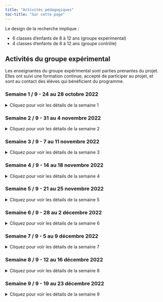 ```yaml
---
title: "Activités pédagogiques"
toc-title: "Sur cette page"
---
```


Le design de la recherche implique : 

- 6 classes d'enfants de 8 à 12 ans (groupe expérimental)
- 4 classes d'enfants de 8 à 12 ans (groupe contrôle)

## Activités du groupe expérimental

Les enseignantes du groupe expérimental sont parties prenantes du projet. Elles ont suivi une formation continue, accepté de participer au projet, et sont au contact des élèves qui bénéficient du programme.

### Semaine 1 / 9 - 24 au 28 octobre 2022

<details>
  <summary>Cliquez pour voir les détails de la semaine 1</summary>
#### Intention générale de la semaine :

**Découvrir les 24 forces pour percevoir la diversité de nos ressources**

#### Message-clé de la semaine : 

*"On a toutes et tous 24 forces plus ou moins intenses. Comme on est tous différents, chacun a son propre mélange d'intensité de forces. Ce qui est important, c'est de savoir les repérer pour les utiliser."*

#### Moyens pour y parvenir :

- Présenter le vocabulaire des 24 forces
- Donner des exemples de personnes dont les actions permettent de repérer des forces (Superman est modeste, etc)
- Donner un exemple observé par l'enseignante en classe en l'associant à un moment ("j'ai repéré de la prudence dans notre classe au moment où vous avez commencé la fiche, ...")
- Petit-à-petit donner les actions en lien avec les forces ("j'ai repéré de la prudence dans notre classe au moment où vous avez commencé la fiche : des élèves ont retourné la feuille pour vérifier si quelque chose devait être fait au verso.")

#### Exemples d'activités concrètes tirées du matériel : 

- Une personne est désignée pour venir devant la classe et penser à une force. Le reste de la classe va devoir deviner de quelle force il s’agit en posant des questions.
- Recevoir une situation dans laquelle une force est utilisée. En groupe, lire la situation et identifier les forces qui sont présentes. 

#### Temps total à consacrer :

environ 60 min en 1 ou plusieurs moments

#### Conseils : 

- Montrez aux élèves que vous savez repérer des forces en classe.
- Soyez toujours en lien avec des actions.
- Insistez sur le fait que chaque élève a son "cocktail" des forces et qu'il apporte du positif à la classe.

</details>

### Semaine 2 / 9 - 31 au 4 novembre 2022

<details>
  <summary>Cliquez pour voir les détails de la semaine 2</summary>
#### Intention générale de la semaine :

**Découvrir les 24 forces pour percevoir la diversité de nos ressources**

#### Message-clé de la semaine : 

*"Dans notre classe, il y a plein de forces qui émergent et nous aident à être bien ensemble et bien travailler."*

#### Moyens pour y parvenir :

- Donner un exemple observé par l'enseignante en classe en suscitant peu à peu la réflexion chez les élèves ("j'ai repéré de la prudence pendant la pause. Savez-vous ce que j'ai vu ?")
- Utiliser les FAB de **Fabrice Dini** : (1) l'action - (2) la force - (3) le bienfait ("quand tu as (1) laissé parler ton camarade, tu as fait preuve de (2) maîtrise de soi et ça a (3) amené du calme en classe.")
- Observer des situations "fictives" ou "passées" de vie de classe pour identifier les forces permettant de soutenir les solutions (résolution de conflits, aide au travail, ...)

#### Exemples d'activités concrètes tirées du matériel : 

- A partir des définitions des forces, retrouver l'intitulé et vice versa (mémory ou mots à relier ou mots-croisés)
- S'entrainer à définir les forces
- Lire une des histoires qui permet de comprendre le rôle d'une force de votre choix

#### Temps total à consacrer :

environ 60 min en 1 ou plusieurs moments

#### Conseils : 

- Prenez encore une grande place dans cette semaine pour être exemplaire et faciliter le modelage chez les élèves.
- En tant qu'enseignante, mettez-vous des rappels pour orienter l'attention des élèves sur des moments de vie de la classe où des forces peuvent être repérées.
- Cadrez bien l'idée que chaque enfant a les 24 forces, mais de manière plus ou moins optimale, selon les personnes. C'est cette diversité qui est intéressante.

</details>

### Semaine 3 / 9 - 7 au 11 novembre 2022

<details>
  <summary>Cliquez pour voir les détails de la semaine 3</summary>
#### Intention générale de la semaine :

**Observer les forces des camarades de classe**

#### Message-clé de la semaine : 

*"Si j'observe de la bonne manière, alors je peux repérer des forces dans la classe. Quand j'observe un·e camarade, je peux deviner une force derrière certaines de ses actions"*

#### Moyens pour y parvenir :

- L'enseignante peut partir de l'exemple d'une personne connue pour que les élèves identifient (1) des actions remarquables qui (2) révèlent des forces
- L'enseignante rappelle qu'on a toutes et tous des forces ; l'enjeu est de savoir les repérer
- Quand on fait une action qui apporte du bon, on utilise une force.
- Se donner régulièrement des petits défis pour trouver la force derrière une action observée.

#### Exemples d'activités concrètes tirées du matériel : 

- jouer au détective des forces : en collectif, on se concentre sur chaque enfant, sous la guidance (préparée) de l'enseignante ; le but est que, à partir d'une action que donne l'enseignante, on trouve une force sous-jacente ("Louis a attendu que tout le monde soit prêt avant de prendre la parole. Il a fait preuve de maîtrise de soi.")
- jouer au détective des forces : se transformer en enquêteur ou enquêtrice pendant quelques jours. Le défi est, à partir d'une "cible" donnée par l'enseignante, de repérer une action liée à une force. L'enseignante s'assurer de trouver les bonnes cibles et soutient la réussite du projet auprès de chaque élève. Ensuite, on peut communiquer ce qu'on a observé pour que chaque élève reçoive un feedback sur une de ses actions et une force sous-jacente.

#### Temps total à consacrer :

environ 60 min en 1 ou plusieurs moments

#### Conseils : 

- Vous devez coacher vos élèves pour qu'ils apprennent à focaliser leur attention sur les ressources chez les autres ; ils ont besoin de votre aide dans cet apprentissage.
- Ici, on commence à avoir des enjeux relationnels : veillez à ce que personne ne soit laissé de côté.

</details>

### Semaine 4 / 9 - 14 au 18 novembre 2022

<details>
  <summary>Cliquez pour voir les détails de la semaine 4</summary>
#### Intention générale de la semaine :

**intention**

#### Message-clé de la semaine : 

*"Message."*

#### Moyens pour y parvenir :

- ...
- ...

#### Exemples d'activités concrètes tirées du matériel : 

- ...
- ...

#### Temps total à consacrer :

environ 60 min en 1 ou plusieurs moments

#### Conseils : 

- ...
- ...

</details>

### Semaine 5 / 9 - 21 au 25 novembre 2022

<details>
  <summary>Cliquez pour voir les détails de la semaine 5</summary>
#### Intention générale de la semaine :

**intention**

#### Message-clé de la semaine : 

*"Message."*

#### Moyens pour y parvenir :

- ...
- ...

#### Exemples d'activités concrètes tirées du matériel : 

- ...
- ...

#### Temps total à consacrer :

environ 60 min en 1 ou plusieurs moments

#### Conseils : 

- ...
- ...

</details>

### Semaine 6 / 9 - 28 au 2 décembre 2022

<details>
  <summary>Cliquez pour voir les détails de la semaine 6</summary>
#### Intention générale de la semaine :

**intention**

#### Message-clé de la semaine : 

*"Message."*

#### Moyens pour y parvenir :

- ...
- ...

#### Exemples d'activités concrètes tirées du matériel : 

- ...
- ...

#### Temps total à consacrer :

environ 60 min en 1 ou plusieurs moments

#### Conseils : 

- ...
- ...

</details>

### Semaine 7 / 9 - 5 au 9 décembre 2022

<details>
  <summary>Cliquez pour voir les détails de la semaine 7</summary>
#### Intention générale de la semaine :

**intention**

#### Message-clé de la semaine : 

*"Message."*

#### Moyens pour y parvenir :

- ...
- ...

#### Exemples d'activités concrètes tirées du matériel : 

- ...
- ...

#### Temps total à consacrer :

environ 60 min en 1 ou plusieurs moments

#### Conseils : 

- ...
- ...

</details>

### Semaine 8 / 9 - 12 au 16 décembre 2022

<details>
  <summary>Cliquez pour voir les détails de la semaine 8</summary>
#### Intention générale de la semaine :

**intention**

#### Message-clé de la semaine : 

*"Message."*

#### Moyens pour y parvenir :

- ...
- ...

#### Exemples d'activités concrètes tirées du matériel : 

- ...
- ...

#### Temps total à consacrer :

environ 60 min en 1 ou plusieurs moments

#### Conseils : 

- ...
- ...

</details>

### Semaine 9 / 9 - 19 au 23 décembre 2022

<details>
  <summary>Cliquez pour voir les détails de la semaine 9</summary>
#### Intention générale de la semaine :

**intention**

#### Message-clé de la semaine : 

*"Message."*

#### Moyens pour y parvenir :

- ...
- ...

#### Exemples d'activités concrètes tirées du matériel : 

- ...
- ...

#### Temps total à consacrer :

environ 60 min en 1 ou plusieurs moments

#### Conseils : 

- ...
- ...

</details>
